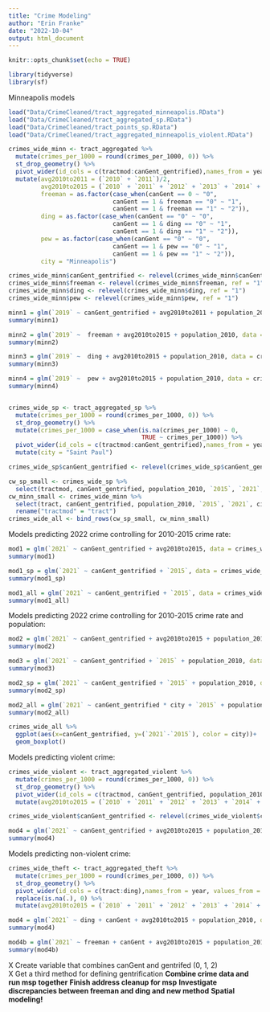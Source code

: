```yaml
---
title: "Crime Modeling"
author: "Erin Franke"
date: "2022-10-04"
output: html_document
---
```


```r
knitr::opts_chunk$set(echo = TRUE)
```

```r
library(tidyverse)
library(sf)
```

Minneapolis models

```r
load("Data/CrimeCleaned/tract_aggregated_minneapolis.RData")
load("Data/CrimeCleaned/tract_aggregated_sp.RData")
load("Data/CrimeCleaned/tract_points_sp.RData")
load("Data/CrimeCleaned/tract_aggregated_minneapolis_violent.RData")
```

```r
crimes_wide_minn <- tract_aggregated %>%
  mutate(crimes_per_1000 = round(crimes_per_1000, 0)) %>%
  st_drop_geometry() %>%
  pivot_wider(id_cols = c(tractmod:canGent_gentrified),names_from = year, values_from = crimes_per_1000) %>%
  mutate(avg2010to2011 = (`2010` + `2011`)/2,
         avg2010to2015 = (`2010` + `2011` + `2012` + `2013` + `2014` + `2015`)/6,
         freeman = as.factor(case_when(canGent == 0 ~ "0", 
                             canGent == 1 & freeman == "0" ~ "1", 
                             canGent == 1 & freeman == "1" ~ "2")),
         ding = as.factor(case_when(canGent == "0" ~ "0", 
                             canGent == 1 & ding == "0" ~ "1", 
                             canGent == 1 & ding == "1" ~ "2")),
         pew = as.factor(case_when(canGent == "0" ~ "0", 
                             canGent == 1 & pew == "0" ~ "1", 
                             canGent == 1 & pew == "1" ~ "2")),
         city = "Minneapolis")

crimes_wide_minn$canGent_gentrified <- relevel(crimes_wide_minn$canGent_gentrified, ref = "1")
crimes_wide_minn$freeman <- relevel(crimes_wide_minn$freeman, ref = "1")
crimes_wide_minn$ding <- relevel(crimes_wide_minn$ding, ref = "1")
crimes_wide_minn$pew <- relevel(crimes_wide_minn$pew, ref = "1")
```

```r
minn1 = glm(`2019` ~ canGent_gentrified + avg2010to2011 + population_2010, data = crimes_wide_minn, family = "poisson")
summary(minn1)

minn2 = glm(`2019` ~  freeman + avg2010to2015 + population_2010, data = crimes_wide_minn, family = "poisson")
summary(minn2)

minn3 = glm(`2019` ~  ding + avg2010to2015 + population_2010, data = crimes_wide_minn, family = "poisson")
summary(minn3)

minn4 = glm(`2019` ~  pew + avg2010to2015 + population_2010, data = crimes_wide_minn, family = "poisson")
summary(minn4)
```

```r

```






```r
crimes_wide_sp <- tract_aggregated_sp %>%
  mutate(crimes_per_1000 = round(crimes_per_1000, 0)) %>%
  st_drop_geometry() %>%
  mutate(crimes_per_1000 = case_when(is.na(crimes_per_1000) ~ 0, 
                                     TRUE ~ crimes_per_1000)) %>%
  pivot_wider(id_cols = c(tractmod:canGent_gentrified),names_from = year, values_from = crimes_per_1000) %>%
  mutate(city = "Saint Paul")

crimes_wide_sp$canGent_gentrified <- relevel(crimes_wide_sp$canGent_gentrified, ref = "1")
```

```r
cw_sp_small <- crimes_wide_sp %>%
  select(tractmod, canGent_gentrified, population_2010, `2015`, `2021`, city)
cw_minn_small <- crimes_wide_minn %>%
  select(tract, canGent_gentrified, population_2010, `2015`, `2021`, city) %>%
  rename("tractmod" = "tract")
crimes_wide_all <- bind_rows(cw_sp_small, cw_minn_small)
```


Models predicting 2022 crime controlling for 2010-2015 crime rate:

```r
mod1 = glm(`2021` ~ canGent_gentrified + avg2010to2015, data = crimes_wide_minn, family = "poisson")
summary(mod1)

mod1_sp = glm(`2021` ~ canGent_gentrified + `2015`, data = crimes_wide_sp, family = "poisson")
summary(mod1_sp)

mod1_all = glm(`2021` ~ canGent_gentrified + `2015`, data = crimes_wide_all, family = "poisson")
summary(mod1_all)
```

Models predicting 2022 crime controlling for 2010-2015 crime rate and population:

```r
mod2 = glm(`2021` ~ canGent_gentrified + avg2010to2015 + population_2010, data = crimes_wide_minn, family = "poisson")
summary(mod2)

mod3 = glm(`2021` ~ canGent_gentrified + `2015` + population_2010, data = crimes_wide_minn, family = "poisson")
summary(mod3)

mod2_sp = glm(`2021` ~ canGent_gentrified + `2015` + population_2010, data = crimes_wide_sp, family = "poisson")
summary(mod2_sp)

mod2_all = glm(`2021` ~ canGent_gentrified * city + `2015` + population_2010, data = crimes_wide_all, family = "poisson")
summary(mod2_all)
```

```r
crimes_wide_all %>%
  ggplot(aes(x=canGent_gentrified, y=(`2021`-`2015`), color = city))+
  geom_boxplot()
```


Models predicting violent crime:

```r
crimes_wide_violent <- tract_aggregated_violent %>%
  mutate(crimes_per_1000 = round(crimes_per_1000, 0)) %>%
  st_drop_geometry() %>%
  pivot_wider(id_cols = c(tractmod, canGent_gentrified, population_2010),names_from = year, values_from = crimes_per_1000) %>%
  mutate(avg2010to2015 = (`2010` + `2011` + `2012` + `2013` + `2014` + `2015`)/6)

crimes_wide_violent$canGent_gentrified <- relevel(crimes_wide_violent$canGent_gentrified, ref = "1")

mod4 = glm(`2021` ~ canGent_gentrified + avg2010to2015 + population_2010, data = crimes_wide_violent, family = "poisson")
summary(mod4)
```


Models predicting non-violent crime:

```r
crimes_wide_theft <- tract_aggregated_theft %>%
  mutate(crimes_per_1000 = round(crimes_per_1000, 0)) %>%
  st_drop_geometry() %>%
  pivot_wider(id_cols = c(tract:ding),names_from = year, values_from = crimes_per_1000) %>%
  replace(is.na(.), 0) %>%
  mutate(avg2010to2015 = (`2010` + `2011` + `2012` + `2013` + `2014` + `2015`)/6)

mod4 = glm(`2021` ~ ding + canGent + avg2010to2015 + population_2010, data = crimes_wide_theft, family = "poisson")
summary(mod4)

mod4b = glm(`2021` ~ freeman + canGent + avg2010to2015 + population_2010, data = crimes_wide_theft, family = "poisson")
summary(mod4b)
```

X Create variable that combines canGent and gentrifed (0, 1, 2) \
X Get a third method for defining gentrification
**Combine crime data and run msp together**
**Finish address cleanup for msp** 
**Investigate discrepancies between freeman and ding and new method** 
**Spatial modeling!** 
